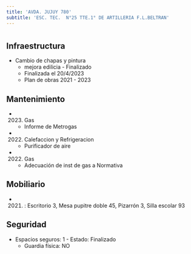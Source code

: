 ```yaml
---
title: 'AVDA. JUJUY 780'
subtitle: 'ESC. TEC.  N°25 TTE.1° DE ARTILLERIA F.L.BELTRAN'
---
```


#
## Infraestructura

* Cambio de chapas y pintura 
    + mejora edilicia - Finalizado 
    + Finalizada el 20/4/2023 
    + Plan de obras 2021 - 2023 






## Mantenimiento

*  (2023) Gas 
    + Informe de Metrogas

*  (2022) Calefaccion y Refrigeracion 
    + Purificador de aire

*  (2022) Gas 
    + Adecuación de inst de gas a Normativa





## Mobiliario

*  (2021) : Escritorio 3, Mesa pupitre doble 45, Pizarrón 3, Silla escolar 93 





## Seguridad

*  Espacios seguros: 1 - Estado: Finalizado 
    + Guardia física: NO



